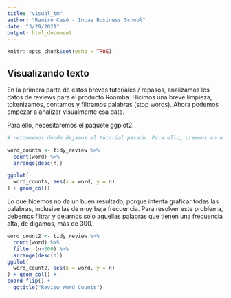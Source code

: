 ```yaml
---
title: "visual_tm"
author: "Ramiro Casó - Incae Business School"
date: "3/29/2021"
output: html_document
---
```


```r
knitr::opts_chunk$set(echo = TRUE)
```

## Visualizando texto

En la primera parte de estos breves tutoriales / repasos, analizamos los datos de reviews para el producto Roomba. Hicimos una breve limpieza, tokenizamos, contamos y filtramos palabras (stop words). Ahora podemos empezar a analizar visualmente esa data. 

Para ello, necesitaremos el paquete ggplot2. 

```r
# retommemos donde dejamos el tutorial pasado. Para ello, creemos un nuevo objeto llamado word_counts

word_counts <- tidy_review %>%
  count(word) %>%
  arrange(desc(n))

ggplot(
  word_counts, aes(x = word, y = n)
) + geom_col()

```
Lo que hicemos no da un buen resultado, porque intenta graficar todas las palabras, inclusive las de muy baja frecuencia. 
Para resolver este problema, debemos filtrar y dejarnos solo aquellas palabras que tienen una frecuencia alta, de digamos, más de 300. 

```r
word_count2 <- tidy_review %>%
  count(word) %>%
  filter (n>300) %>%
  arrange(desc(n))
ggplot(
  word_count2, aes(x = word, y = n)
) + geom_col() +
coord_flip() + 
  ggtitle("Review Word Counts")
```